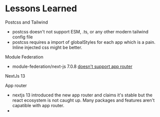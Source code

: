 # Lessons Learned

Postcss and Tailwind

- postcss doesn't not support ESM, .ts, or any other modern tailwind config file
- postcss requires a import of globalStyles for each app which is a pain. Inline injected css might be better.

Module Federation

- module-federation/next-js 7.0.8 [doesn't support app router]("https://github.com/module-federation/universe/issues/1183")

NextJs 13

App router

- nextjs 13 introduced the new app router and claims it's stable but the react ecosystem is not
  caught up. Many packages and features aren't capatible with app router.
-
